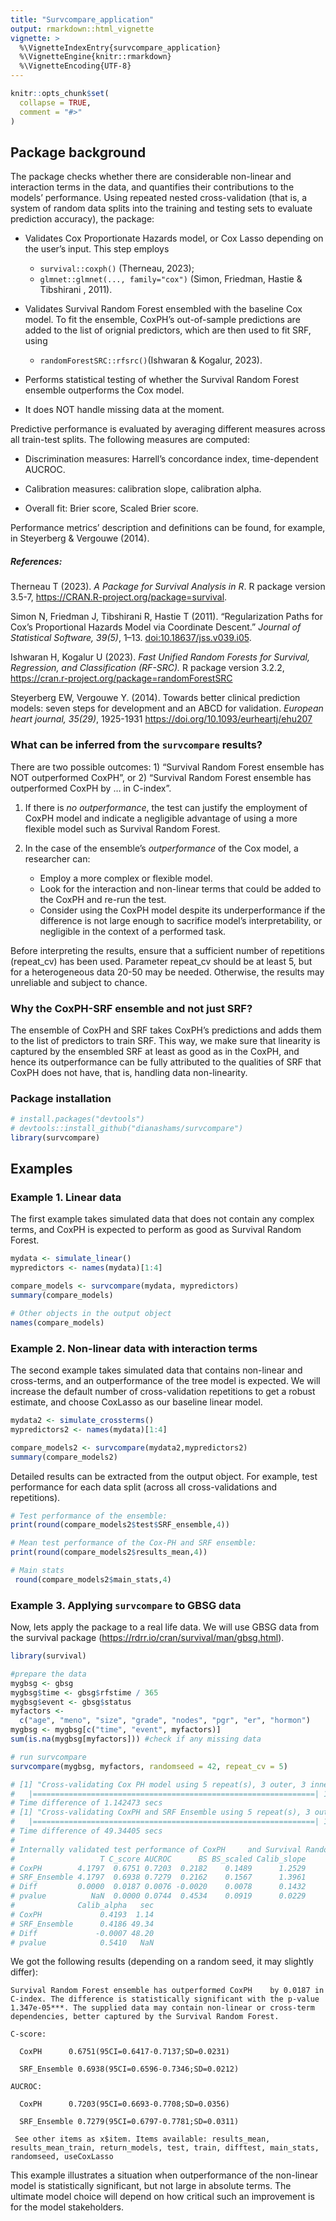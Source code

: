 ```yaml
---
title: "Survcompare_application"
output: rmarkdown::html_vignette
vignette: >
  %\VignetteIndexEntry{survcompare_application}
  %\VignetteEngine{knitr::rmarkdown}
  %\VignetteEncoding{UTF-8}
---
```


```r
knitr::opts_chunk$set(
  collapse = TRUE,
  comment = "#>"
)
```

## Package background

The package checks whether there are considerable non-linear and interaction terms in the data, and quantifies their contributions to the models' performance. Using repeated nested cross-validation (that is, a system of random data splits into the training and testing sets to evaluate prediction accuracy), the package:

-   Validates Cox Proportionate Hazards model, or Cox Lasso depending on the user's input. This step employs

    -   `survival::coxph()` (Therneau, 2023);
    -   `glmnet::glmnet(..., family="cox")` (Simon, Friedman, Hastie & Tibshirani , 2011).

-   Validates Survival Random Forest ensembled with the baseline Cox model. To fit the ensemble, CoxPH's out-of-sample predictions are added to the list of orignial predictors, which are then used to fit SRF, using

    -   `randomForestSRC::rfsrc()`(Ishwaran & Kogalur, 2023).

-   Performs statistical testing of whether the Survival Random Forest ensemble outperforms the Cox model.

-   It does NOT handle missing data at the moment.

Predictive performance is evaluated by averaging different measures across all train-test splits. The following measures are computed:

-   Discrimination measures: Harrell's concordance index, time-dependent AUCROC.

-   Calibration measures: calibration slope, calibration alpha.

-   Overall fit: Brier score, Scaled Brier score.

Performance metrics' description and definitions can be found, for example, in Steyerberg & Vergouwe (2014).

##### References:

Therneau T (2023). *A Package for Survival Analysis in R*. R package version 3.5-7, <https://CRAN.R-project.org/package=survival>.

Simon N, Friedman J, Tibshirani R, Hastie T (2011). "Regularization Paths for Cox's Proportional Hazards Model via Coordinate Descent." *Journal of Statistical Software, 39(5)*, 1--13. <doi:10.18637/jss.v039.i05>.

Ishwaran H, Kogalur U (2023). *Fast Unified Random Forests for Survival, Regression, and Classification (RF-SRC).* R package version 3.2.2, <https://cran.r-project.org/package=randomForestSRC>

Steyerberg EW, Vergouwe Y. (2014). Towards better clinical prediction models: seven steps for development and an ABCD for validation. *European heart journal, 35(29)*, 1925-1931 <https://doi.org/10.1093/eurheartj/ehu207>

### What can be inferred from the `survcompare` results?

There are two possible outcomes: 1) "Survival Random Forest ensemble has NOT outperformed CoxPH", or 2) "Survival Random Forest ensemble has outperformed CoxPH by ... in C-index".

1)  If there is *no outperformance*, the test can justify the employment of CoxPH model and indicate a negligible advantage of using a more flexible model such as Survival Random Forest.

2)  In the case of the ensemble's *outperformance* of the Cox model, a researcher can:

    -   Employ a more complex or flexible model.
    -   Look for the interaction and non-linear terms that could be added to the CoxPH and re-run the test.
    -   Consider using the CoxPH model despite its underperformance if the difference is not large enough to sacrifice model's interpretability, or negligible in the context of a performed task.

Before interpreting the results, ensure that a sufficient number of repetitions (repeat_cv) has been used. Parameter repeat_cv should be at least 5, but for a heterogeneous data 20-50 may be needed. Otherwise, the results may unreliable and subject to chance.

### Why the CoxPH-SRF ensemble and not just SRF?

The ensemble of CoxPH and SRF takes CoxPH's predictions and adds them to the list of predictors to train SRF. This way, we make sure that linearity is captured by the ensembled SRF at least as good as in the CoxPH, and hence its outperformance can be fully attributed to the qualities of SRF that CoxPH does not have, that is, handling data non-linearity.

### Package installation

```r
# install.packages("devtools")
# devtools::install_github("dianashams/survcompare")
library(survcompare)

```

## Examples

### Example 1. Linear data

The first example takes simulated data that does not contain any complex terms, and CoxPH is expected to perform as good as Survival Random Forest.

```r

mydata <- simulate_linear()
mypredictors <- names(mydata)[1:4]

compare_models <- survcompare(mydata, mypredictors)
summary(compare_models)

# Other objects in the output object
names(compare_models)
```

### Example 2. Non-linear data with interaction terms

The second example takes simulated data that contains non-linear and cross-terms, and an outperformance of the tree model is expected. We will increase the default number of cross-validation repetitions to get a robust estimate, and choose CoxLasso as our baseline linear model.

```r

mydata2 <- simulate_crossterms()
mypredictors2 <- names(mydata)[1:4]

compare_models2 <- survcompare(mydata2,mypredictors2)
summary(compare_models2)
```

Detailed results can be extracted from the output object. For example, test performance for each data split (across all cross-validations and repetitions).

```r
# Test performance of the ensemble:
print(round(compare_models2$test$SRF_ensemble,4))

# Mean test performance of the Cox-PH and SRF ensemble:
print(round(compare_models2$results_mean,4))

# Main stats 
 round(compare_models2$main_stats,4)

```

### Example 3. Applying `survcompare` to GBSG data

Now, lets apply the package to a real life data. We will use GBSG data from the survival package (<https://rdrr.io/cran/survival/man/gbsg.html>).

```r
library(survival)

#prepare the data
mygbsg <- gbsg
mygbsg$time <- gbsg$rfstime / 365
mygbsg$event <- gbsg$status
myfactors <-
  c("age", "meno", "size", "grade", "nodes", "pgr", "er", "hormon")
mygbsg <- mygbsg[c("time", "event", myfactors)]
sum(is.na(mygbsg[myfactors])) #check if any missing data

# run survcompare 
survcompare(mygbsg, myfactors, randomseed = 42, repeat_cv = 5)

# [1] "Cross-validating Cox PH model using 5 repeat(s), 3 outer, 3 inner loops)"
#   |===============================================================| 100%
# Time difference of 1.142473 secs
# [1] "Cross-validating CoxPH and SRF Ensemble using 5 repeat(s), 3 outer, 3 inner loops)"
#   |===============================================================| 100%
# Time difference of 49.34405 secs
# 
# Internally validated test performance of CoxPH     and Survival Random Forest ensemble:
#                   T C_score AUCROC      BS BS_scaled Calib_slope
# CoxPH        4.1797  0.6751 0.7203  0.2182    0.1489      1.2529
# SRF_Ensemble 4.1797  0.6938 0.7279  0.2162    0.1567      1.3961
# Diff         0.0000  0.0187 0.0076 -0.0020    0.0078      0.1432
# pvalue          NaN  0.0000 0.0744  0.4534    0.0919      0.0229
#              Calib_alpha   sec
# CoxPH             0.4193  1.14
# SRF_Ensemble      0.4186 49.34
# Diff             -0.0007 48.20
# pvalue            0.5410   NaN

```

We got the following results (depending on a random seed, it may slightly differ):

```
Survival Random Forest ensemble has outperformed CoxPH    by 0.0187 in C-index. The difference is statistically significant with the p-value 1.347e-05***. The supplied data may contain non-linear or cross-term dependencies, better captured by the Survival Random Forest.

C-score: 
  
  CoxPH      0.6751(95CI=0.6417-0.7137;SD=0.0231)
  
  SRF_Ensemble 0.6938(95CI=0.6596-0.7346;SD=0.0212)

AUCROC:
  
  CoxPH      0.7203(95CI=0.6693-0.7708;SD=0.0356)
  
  SRF_Ensemble 0.7279(95CI=0.6797-0.7781;SD=0.0311)
 
 See other items as x$item. Items available: results_mean, results_mean_train, return_models, test, train, difftest, main_stats, randomseed, useCoxLasso
 ```

This example illustrates a situation when outperformance of the non-linear model is statistically significant, but not large in absolute terms. The ultimate model choice will depend on how critical such an improvement is for the model stakeholders.
